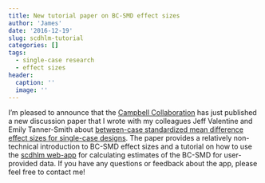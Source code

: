 ```yaml
---
title: New tutorial paper on BC-SMD effect sizes
author: 'James'
date: '2016-12-19'
slug: scdhlm-tutorial
categories: []
tags:
  - single-case research
  - effect sizes
header:
  caption: ''
  image: ''
---
```


I'm pleased to announce that the [Campbell Collaboration](https://www.campbellcollaboration.org/) has just published a new discussion paper that I wrote with my colleagues Jeff Valentine and Emily Tanner-Smith about [between-case standardized mean difference effect sizes for single-case designs](https://campbellcollaboration.org/library/effect-sizes-single-case-designs-campbell-discussion-paper-1.html). 
The paper provides a relatively non-technical introduction to BC-SMD effect sizes and a tutorial on how to use the [scdhlm web-app](https://jepusto.shinyapps.io/scdhlm/) for calculating estimates of the BC-SMD for user-provided data. 
If you have any questions or feedback about the app, please feel free to contact me!
